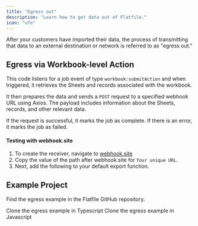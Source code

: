 ```yaml
---
title: "Egress out"
description: "Learn how to get data out of Flatfile."
icon: "ufo"
---
```


<Snippet file="shared/dxpbanner.mdx" />

After your customers have imported their data, the process of transmitting that data to an external destination or network is referred to as "egress out."

## Egress via Workbook-level Action

This code listens for a job event of type `workbook:submitAction` and when triggered, it retrieves the Sheets and records associated with the workbook.

It then prepares the data and sends a `POST` request to a specified webhook URL using Axios. The payload includes information about the Sheets, records, and other relevant data.

If the request is successful, it marks the job as complete. If there is an error, it marks the job as failed.

#### Testing with webhook.site

1. To create the receiver, navigate to [webhook.site](https://webhook.site)
2. Copy the value of the path after webhook.site for `Your unique URL`.
3. Next, add the following to your default export function.

<Snippet file="shared/workbook_submit_pt1.mdx" />

<Snippet file="shared/workbook_submit_pt2.mdx" />

## Example Project

Find the egress example in the Flatfile GitHub repository.

<CardGroup cols={2}>
  <Card
    title="typescript"
    icon="code-merge"
    href="https://github.com/FlatFilers/flatfile-docs-kitchen-sink/blob/main/typescript/egress/index.ts"
  >
    Clone the egress example in Typescript
  </Card>
  <Card
    title="javascript"
    icon="js"
    href="https://github.com/FlatFilers/flatfile-docs-kitchen-sink/blob/main/javascript/egress/index.js"
  >
    Clone the egress example in Javascript
  </Card>
</CardGroup>
